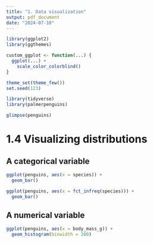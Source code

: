 ```yaml
---
title: "1. Data visualization"
output: pdf_document
date: "2024-07-10"
---
```


```r
library(ggplot2)
library(ggthemes)

custom_ggplot <- function(...) {
  ggplot(...) +
    scale_color_colorblind()
}

theme_set(theme_few())
set.seed(123)
```

```r
library(tidyverse)
library(palmerpenguins)
```

```r
glimpse(penguins)
```

# 1.4 Visualizing distributions

## A categorical variable

```r
ggplot(penguins, aes(x = species)) +
  geom_bar()
```

```r
ggplot(penguins, aes(x = fct_infreq(species))) +
  geom_bar()
```

## A numerical variable

```r
ggplot(penguins, aes(x = body_mass_g)) +
  geom_histogram(binwidth = 200)
```
